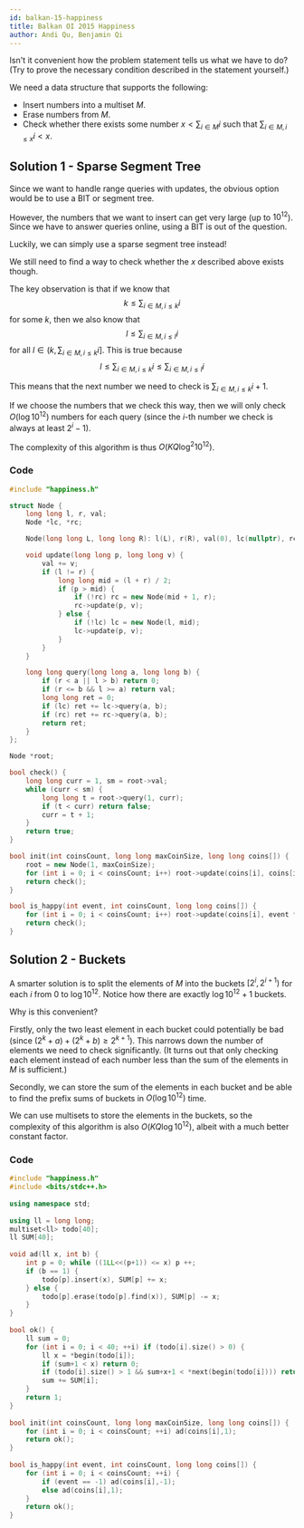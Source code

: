 ```yaml
---
id: balkan-15-happiness
title: Balkan OI 2015 Happiness
author: Andi Qu, Benjamin Qi
---
```


Isn't it convenient how the problem statement tells us what we have to do? (Try to prove the necessary condition described in the statement yourself.)

We need a data structure that supports the following:

- Insert numbers into a multiset $M$.
- Erase numbers from $M$.
- Check whether there exists some number $x < \sum_{i \in M} i$ such that $\sum_{i \in M, i \leq x}i < x$.

## Solution 1 - Sparse Segment Tree

Since we want to handle range queries with updates, the obvious option would be to use a BIT or segment tree.

However, the numbers that we want to insert can get very large (up to $10^{12}$). Since we have to answer queries online, using a BIT is out of the question.

Luckily, we can simply use a sparse segment tree instead!

We still need to find a way to check whether the $x$ described above exists though.

The key observation is that if we know that
$$
k \leq \sum_{i \in M, i \leq k}i
$$
for some $k$, then we also know that
$$
l \leq \sum_{i \in M, i \leq l}i
$$
for all $l \in (k, \sum_{i \in M, i \leq k}i]$. This is true because
$$
l \leq \sum_{i \in M, i \leq k}i \leq \sum_{i \in M, i \leq l}i
$$

This means that the next number we need to check is $\sum_{i \in M, i \leq k}i + 1$.

If we choose the numbers that we check this way, then we will only check $O(\log 10^{12})$ numbers for each query (since the $i$-th number we check is always at least $2^i - 1$).

The complexity of this algorithm is thus $O(KQ \log^2 10^{12})$.

### Code

```cpp
#include "happiness.h"

struct Node {
    long long l, r, val;
    Node *lc, *rc;

    Node(long long L, long long R): l(L), r(R), val(0), lc(nullptr), rc(nullptr) {}

    void update(long long p, long long v) {
        val += v;
        if (l != r) {
            long long mid = (l + r) / 2;
            if (p > mid) {
                if (!rc) rc = new Node(mid + 1, r);
                rc->update(p, v);
            } else {
                if (!lc) lc = new Node(l, mid);
                lc->update(p, v);    
            }
        }
    }

    long long query(long long a, long long b) {
        if (r < a || l > b) return 0;
        if (r <= b && l >= a) return val;
        long long ret = 0;
        if (lc) ret += lc->query(a, b);
        if (rc) ret += rc->query(a, b);
        return ret;
    }
};

Node *root;

bool check() {
    long long curr = 1, sm = root->val;
    while (curr < sm) {
        long long t = root->query(1, curr);
        if (t < curr) return false;
        curr = t + 1;
    }
    return true;
}

bool init(int coinsCount, long long maxCoinSize, long long coins[]) {
    root = new Node(1, maxCoinSize);
    for (int i = 0; i < coinsCount; i++) root->update(coins[i], coins[i]);
	return check();
}

bool is_happy(int event, int coinsCount, long long coins[]) {
	for (int i = 0; i < coinsCount; i++) root->update(coins[i], event * coins[i]);
    return check();
}
```

## Solution 2 - Buckets

A smarter solution is to split the elements of $M$ into the buckets $[2^i, 2^{i + 1})$ for each $i$ from 0 to $\log 10^{12}$. Notice how there are exactly $\log 10^{12} + 1$ buckets.

Why is this convenient?

Firstly, only the two least element in each bucket could potentially be bad (since $(2^k + a) + (2^k + b) \geq 2^{k + 1}$). This narrows down the number of elements we need to check significantly. (It turns out that only checking each element instead of each number less than the sum of the elements in $M$ is sufficient.)

Secondly, we can store the sum of the elements in each bucket and be able to find the prefix sums of buckets in $O(\log 10^{12})$ time.

We can use multisets to store the elements in the buckets, so the complexity of this algorithm is also $O(KQ \log 10^{12})$, albeit with a much better constant factor.

### Code

```cpp
#include "happiness.h"
#include <bits/stdc++.h>
 
using namespace std;
 
using ll = long long;
multiset<ll> todo[40];
ll SUM[40];
 
void ad(ll x, int b) {
	int p = 0; while ((1LL<<(p+1)) <= x) p ++;
	if (b == 1) {
		todo[p].insert(x), SUM[p] += x;
	} else {
		todo[p].erase(todo[p].find(x)), SUM[p] -= x;
	}
}
 
bool ok() {
	ll sum = 0;
	for (int i = 0; i < 40; ++i) if (todo[i].size() > 0) {
		ll x = *begin(todo[i]);
		if (sum+1 < x) return 0;
		if (todo[i].size() > 1 && sum+x+1 < *next(begin(todo[i]))) return 0;
		sum += SUM[i];
	}
	return 1;
}
 
bool init(int coinsCount, long long maxCoinSize, long long coins[]) {
	for (int i = 0; i < coinsCount; ++i) ad(coins[i],1);
	return ok();
}
 
bool is_happy(int event, int coinsCount, long long coins[]) {
	for (int i = 0; i < coinsCount; ++i) {
		if (event == -1) ad(coins[i],-1);
		else ad(coins[i],1);
	}
	return ok();
}
```